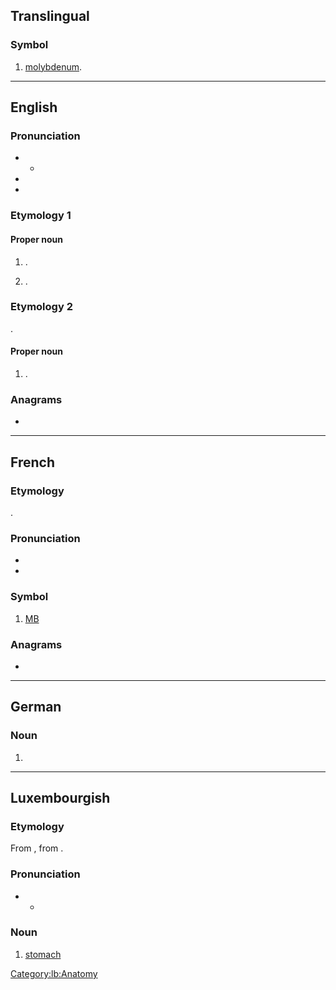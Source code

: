 {{also|Appendix:Variations of "mo"}}
==Translingual==

===Symbol===
{{head|mul|symbol}}

# {{lb|mul|element symbol}} [[molybdenum]].

----

==English==

===Pronunciation===
* {{IPA|en|/ˈməʊ/}}
** {{audio|en|LL-Q1860 (eng)-Vealhurl-Mo.wav|Audio (UK)}}
* {{rhymes|en|əʊ|s=1}}
* {{homophone|en|mo|mo'|Moe|mow}}

===Etymology 1===

====Proper noun====
{{en-proper noun}}

# {{given name|en|male|dim=Mohammed|dim2=Moses|dim3=Maurice|dim4=Morris}}.
# {{given name|en|female|dim=Marjorie|dim2=Maureen}}.

===Etymology 2===
{{transliteration|en|zh|莫|tr=mò}}.

====Proper noun====
{{en-proper noun}}

# {{surname|en|Chinese|from=Chinese|nodot=1}}.

===Anagrams===
* {{anagrams|en|a=mo|O&M|O.M.|OM|om}}

----

==French==

===Etymology===
{{abbrev|fr|mégaoctet|t=megabyte}}.

===Pronunciation===
* {{fr-IPA|emme-au|mégaoctet}}
* {{audio|fr|LL-Q150 (fra)-LoquaxFR-Mo.wav|Audio}}

===Symbol===
{{head|fr|symbols}}

# [[MB]] {{gl|megabyte}}

===Anagrams===
* {{l|fr|OM}}

----

==German==

===Noun===
{{head|de|noun}}

# {{abbreviation of|de|Montag|t=Monday}}

----

==Luxembourgish==

===Etymology===
From {{der|lb|goh|mago}}, from {{der|lb|gem-pro|*magô}}.

===Pronunciation===
* {{IPA|lb|/moː/}}
** {{rhymes|lb|oː|s=1}}

===Noun===
{{lb-noun|m|Mee}}

# [[stomach]]

[[Category:lb:Anatomy]]